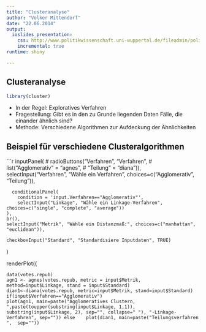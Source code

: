 ```yaml
---
title: "Clusteranalyse"
author: "Volker Mittendorf"
date: "22.06.2014"
output:
  ioslides_presentation:
    css: http://www.politikwissenschaft.uni-wuppertal.de/fileadmin/politikwissenschaft/1._Die_Politikwissenschaft/Organisation_und_Struktur/Mittendorf/Pres_FS.css
    incremental: true
runtime: shiny

---
```


## Clusteranalyse
```r
library(cluster)

```

- In der Regel: Exploratives Verfahren
- Fragestellung: Gibt es in den zu Grunde liegenden Daten Fälle, die einander ähnlich sind?
- Methode: Verschiedene Algorithmen zur Aufdeckung der Ähnlichkeiten

## Beispiel für verschiedene Clusteralgorithmen

```r
inputPanel(
#     radioButtons("Verfahren", "Verfahren",
#                  list("Agglomerativ" = "agnes",
#                       "Teilung" = "diana")),
    selectInput("Verfahren", "Wähle ein Verfahren", choices=c("Agglomerativ", "Teilung")),

      conditionalPanel(
        condition = 'input.Verfahren=="Agglomerativ"',    
        selectInput("Linkage", "Wähle ein Linkage-Verfahren", choices=c("single", "complete", "average"))
    ),
    br(),
    selectInput("Metrik", "Wähle ein Distanzmaß:", choices=c("manhattan", "euclidean")),
    
    checkboxInput("Standard", "Standardisiere Inputdaten", TRUE)
)

renderPlot({

    data(votes.repub)
    agn1 <- agnes(votes.repub, metric = input$Metrik, method=input$Linkage, stand = input$Standard)
    dian1<-diana(votes.repub, metric=input$Metrik, stand=input$Standard)
    if(input$Verfahren=="Agglomerativ")
    plot(agn1, main=paste("Agglomeratives Clustern, ",paste(toupper(substring(input$Linkage, 1,1)), substring(input$Linkage, 2), sep="", collapse=" "), "-Linkage-Verfahren", sep="")) else    plot(dian1, main=paste("Teilungsverfahren ",  sep=""))